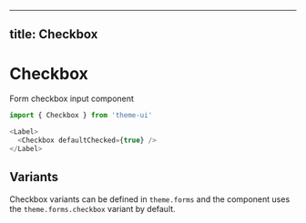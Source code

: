 
---
title: Checkbox
---

# Checkbox

Form checkbox input component

```js
import { Checkbox } from 'theme-ui'
```

```js live=true
<Label>
  <Checkbox defaultChecked={true} />
</Label>
```

## Variants

Checkbox variants can be defined in `theme.forms` and the component uses the `theme.forms.checkbox` variant by default.